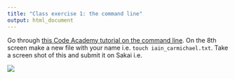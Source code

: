 ```yaml
---
title: "Class exercise 1: the command line"
output: html_document
---
```


Go through [this Code Academy tutorial on the command line](https://www.codecademy.com/en/courses/learn-the-command-line/lessons/navigation/exercises/your-first-command?action=lesson_resume). On the 8th screen make a new file with your name i.e. `touch iain_carmichael.txt`. Take a screen shot of this and submit it on Sakai i.e.

![](code_academy.png)


